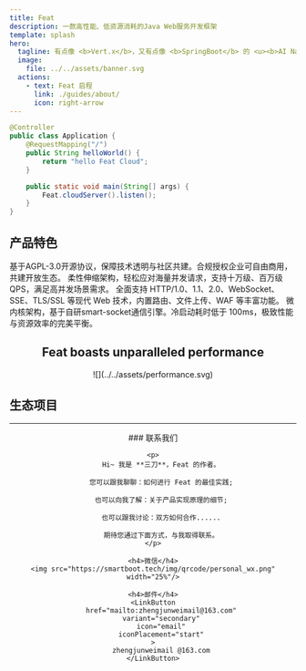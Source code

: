 ```yaml
---
title: Feat
description: 一款高性能、低资源消耗的Java Web服务开发框架
template: splash
hero:
  tagline: 有点像 <b>Vert.x</b>，又有点像 <b>SpringBoot</b> 的 <u><b>AI Native</b></u> Java Web 服务开发框架
  image:
    file: ../../assets/banner.svg
  actions:
    - text: Feat 启程
      link: ./guides/about/
      icon: right-arrow
---
```



<FeatUsers/>

```java title="Application.java"
@Controller
public class Application {
    @RequestMapping("/")
    public String helloWorld() {
        return "hello Feat Cloud";
    }

    public static void main(String[] args) {
        Feat.cloudServer().listen();
    }
}
```

## 产品特色

<CardGrid stagger>
	<Card title="<span style='color:#ffffff;background-color:#fa541c;border-bottom: 2px solid #fa541c'> &nbsp;F&nbsp;</span><span style='color:#fa541c;border-bottom: 2px solid #fa541c'>ree</span>" icon="seti:happenings">
        基于AGPL-3.0开源协议，保障技术透明与社区共建。合规授权企业可自由商用，共建开放生态。
	</Card>
	<Card title="<span style='color:#ffffff;background-color:#722ed1;border-bottom: 2px solid #722ed1'>&nbsp;E&nbsp;</span><span style='color:#722ed1;border-bottom: 2px solid #722ed1'>lastic</span>" icon="rocket">
        柔性伸缩架构，轻松应对海量并发请求，支持十万级、百万级 QPS，满足高并发场景需求。
	</Card>
	<Card title="<span style='color:#ffffff;background-color:#52c41a;border-bottom: 2px solid #52c41a'>&nbsp;A&nbsp;</span><span style='color:#52c41a;border-bottom: 2px solid #52c41a'>dvanced</span>" icon="puzzle">
        全面支持 HTTP/1.0、1.1、2.0、WebSocket、SSE、TLS/SSL 等现代 Web 技术，内置路由、文件上传、WAF 等丰富功能。
	</Card>
	<Card title="<span style='color:#ffffff;background-color:#eb2f96;border-bottom: 2px solid #eb2f96'>&nbsp;T&nbsp;</span><span style='color:#eb2f96;border-bottom: 2px solid #eb2f96'>iny</span>" icon="github">
        微内核架构，基于自研smart-socket通信引擎。冷启动耗时低于 100ms，极致性能与资源效率的完美平衡。
	</Card>
</CardGrid>

<center>
    <h2>Feat boasts unparalleled performance</h2>
    ![](../../assets/performance.svg)
</center>

## 生态项目
<CardGrid>
    <LinkCard title="smart-socket" description="Java AIO 实现的支持百万级长连接通信框架" href="https://smartboot.tech/smart-socket" />
    <LinkCard title="smart-servlet" description="提供一个自主可控的轻量级 Tomcat/Undertow 可替代版本，基于 Feat 重新定义下一代 Servlet 容器!" href="https://smartboot.tech/smart-servlet" />
    <LinkCard title="smart-mqtt" description="一款面向物联网领域的 MQTT 消息中间件产品" href="https://smartboot.tech/smart-mqtt/enterprise.html" />
</CardGrid>

<hr/>

<center>
###  联系我们

    <p>
        Hi~ 我是 **三刀**，Feat 的作者。

        您可以跟我聊聊：如何进行 Feat 的最佳实践;

        也可以向我了解：关于产品实现原理的细节;

        也可以跟我讨论：双方如何合作......

        期待您通过下面方式，与我取得联系。
    </p>

    <h4>微信</h4>
    <img src="https://smartboot.tech/img/qrcode/personal_wx.png" width="25%"/>

    <h4>邮件</h4>
    <LinkButton
        href="mailto:zhengjunweimail@163.com"
        variant="secondary"
        icon="email"
        iconPlacement="start"
    >
        zhengjunweimail @163.com
    </LinkButton>
</center>